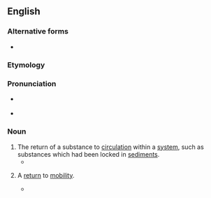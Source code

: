 ==English==

===Alternative forms===
* {{l|en|remobilisation}}

===Etymology===
{{prefix|en|re|mobilization}}

===Pronunciation===
* {{a|GA}} {{IPA|/ˌɹimoʊbɪlɪˈzeɪʃən/|lang=en}}
* {{hyph|re|mo|bi|li|za|tion|lang=en}}

===Noun===
{{en-noun}}

# The return of a substance to [[circulation]] within a [[system]], such as substances which had been locked in [[sediment]]s.
#* {{quote-book|lang=en|2004|A.J. Wilson et al.|Sediment Transfer Through the Fluvial System|page=293|url=http://books.google.com/books?id=SnRW2HWK8TgC|isbn=1901502678|chapter=In-channel storage of fine sediment in rivers of Southwest England|passage=The sediment content of this sample was assumed to reflect the '''remobilization''' of fine sediment mantling the surface and contained within the bed material matrix.}}
# {{lb|en|medicine}} A [[return]] to [[mobility]].
#* {{quote-book|lang=en|1961|I.F. Dersch|US Patent 3088457: Therapeutic Device|page=4|url=http://www.google.com/patents?id=IF1XAAAAEBAJ|passage=this result is entirely satisfactory and offers possibilities of gradual '''remobilization''' of unfit individuals or inducing them to take a first step towards renewing active lives.}}